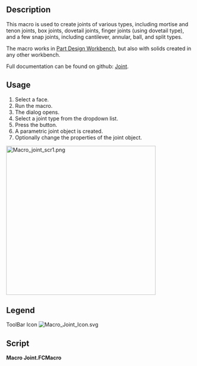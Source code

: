 <languages/>
<translate>

<!--T:1-->
{{Macro
|Name=Macro Joint
|Icon=Macro_Joint_Icon.svg
|Description=Make joints of various types, including mortise/tenon, box joints, dovetail joints, and various snap joints
|Author=TheMarkster
|Version=0.2022.12.21
|Date=2022-12-21
|FCVersion=Python 3 versions
|Download=[https://wiki.freecadweb.org/File:Macro_Joint_Icon.svg ToolBar Icon]
|SeeAlso=
|Links=[https://github.com/mwganson/joint Full Documentation on Github]
}}

== Description == <!--T:2-->

<!--T:3-->
This macro is used to create joints of various types, including mortise and tenon joints, box joints, dovetail joints, finger joints (using dovetail type), and a few snap joints, including cantilever, annular, ball, and split types.

<!--T:4-->
The macro works in [[PartDesign_Workbench|Part Design Workbench]], but also with solids created in any other workbench.

<!--T:5-->
Full documentation can be found on github: [https://github.com/mwganson/joint Joint].

== Usage == <!--T:6-->

<!--T:7-->
# Select a face.
# Run the macro.
# The {{MenuCommand|Joint type}} dialog opens.
# Select a joint type from the dropdown list.
# Press the {{Button|OK}} button.
# A parametric joint object is created.
# Optionally change the properties of the joint object.

</translate>
[[File:Macro_joint_scr1.png|400px]]
<translate>
<!--T:8-->
{{Caption|Macro Joint screenshot -- a few of the joint types that can be made‎}}

== Legend == <!--T:9--> 

</translate>
{{Codeextralink|https://gist.github.com/mwganson/09d70aa11183e57b5f5925169b4c70b9/raw/2a3530b44bfbad473647d8d7060b278c95c255e1/Joint.FCMacro|Joint.FCMacro}}
<translate>

<!--T:10-->
ToolBar Icon
</translate>
[[Image:Macro_Joint_Icon.svg]]
<translate>

== Script == <!--T:11-->

</translate>
'''Macro Joint.FCMacro'''

{{CodeDownload|https://gist.github.com/mwganson/09d70aa11183e57b5f5925169b4c70b9|Joint.FCMacro}}